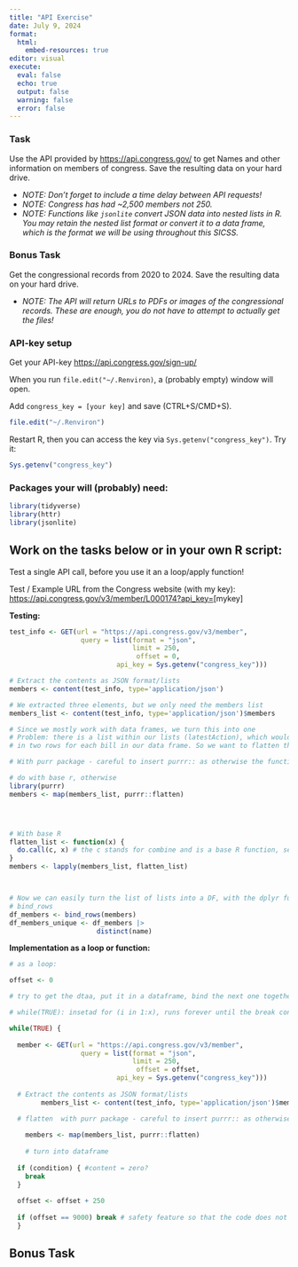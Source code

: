 ```yaml
---
title: "API Exercise"
date: July 9, 2024
format: 
  html:
    embed-resources: true
editor: visual
execute: 
  eval: false
  echo: true
  output: false
  warning: false
  error: false
---
```


### Task

Use the API provided by <https://api.congress.gov/> to get Names and other information on members of congress. Save the resulting data on your hard drive.

-   *NOTE: Don't forget to include a time delay between API requests!*
-   *NOTE: Congress has had \~2,500 members not 250.*
-   *NOTE: Functions like `jsonlite` convert JSON data into nested lists in R. You may retain the nested list format or convert it to a data frame, which is the format we will be using throughout this SICSS.*

### Bonus Task

Get the congressional records from 2020 to 2024. Save the resulting data on your hard drive.

-   *NOTE: The API will return URLs to PDFs or images of the congressional records. These are enough, you do not have to attempt to actually get the files!*

### API-key setup

Get your API-key <https://api.congress.gov/sign-up/>

When you run `file.edit("~/.Renviron)`, a (probably empty) window will open.

Add `congress_key = [your key]` and save (CTRL+S/CMD+S).

```r
file.edit("~/.Renviron")
```

Restart R, then you can access the key via `Sys.getenv("congress_key")`. Try it:

```r
Sys.getenv("congress_key")
```

### Packages your will (probably) need:

```r
library(tidyverse)
library(httr)
library(jsonlite)
```

## Work on the tasks below or in your own R script:

Test a single API call, before you use it an a loop/apply function!

Test / Example URL from the Congress website (with my key): [https://api.congress.gov/v3/member/L000174?api_key=](https://api.congress.gov/v3/member/L000174?api_key=55YbhLzlvj6XiP7V8X98cDTUF3PkuqjPAfKCKyYo)\[mykey\]

**Testing:**

```r
test_info <- GET(url = "https://api.congress.gov/v3/member",
                  query = list(format = "json",
                               limit = 250,
                                offset = 0,
                           api_key = Sys.getenv("congress_key")))

# Extract the contents as JSON format/lists
members <- content(test_info, type='application/json') 

# We extracted three elements, but we only need the members list
members_list <- content(test_info, type='application/json')$members

# Since we mostly work with data frames, we turn this into one
# Problem: there is a list within our lists (latestAction), which would result
# in two rows for each bill in our data frame. So we want to flatten the lists first

# With purr package - careful to insert purrr:: as otherwise the function is masked by the jsonlite package!

# do with base r, otherwise 
library(purrr)
members <- map(members_list, purrr::flatten)




# With base R
flatten_list <- function(x) {
  do.call(c, x) # the c stands for combine and is a base R function, see ?c
}
members <- lapply(members_list, flatten_list)



# Now we can easily turn the list of lists into a DF, with the dplyr function
# bind_rows
df_members <- bind_rows(members)
df_members_unique <- df_members |> 
                      distinct(name)
```

**Implementation as a loop or function:**

```r
# as a loop:

offset <- 0

# try to get the dtaa, put it in a dataframe, bind the next one together, stop when they are the same length

# while(TRUE): insetad for (i in 1:x), runs forever until the break condition applies

while(TRUE) {
  
  member <- GET(url = "https://api.congress.gov/v3/member",
                  query = list(format = "json",
                               limit = 250,
                                offset = offset,
                           api_key = Sys.getenv("congress_key")))
 
  # Extract the contents as JSON format/lists
        members_list <- content(test_info, type='application/json')$members

  # flatten  with purr package - careful to insert purrr:: as otherwise the function     is masked by the jsonlite package!
        
    members <- map(members_list, purrr::flatten)
    
    # turn into dataframe
  
  if (condition) { #content = zero?
    break
  }
  
  offset <- offset + 250
  
  if (offset == 9000) break # safety feature so that the code does not run forever if somethign is wrong in the code
  }
```

## Bonus Task

```r

```
